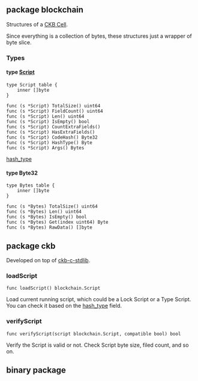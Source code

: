 ## package blockchain

Structures of a [CKB Cell](https://docs.nervos.org/docs/tech-explanation/cell).

Since everything is a collection of bytes, these structures just a wrapper of byte slice.

### Types

#### type [Script](https://docs.nervos.org/docs/tech-explanation/script)

```
type Script table {
    inner []byte
}

func (s *Script) TotalSize() uint64 
func (s *Script) FieldCount() uint64
func (s *Script) Len() uint64
func (s *Script) IsEmpty() bool
func (s *Script) CountExtraFields()
func (s *Script) HasExtraFields()
func (s *Script) CodeHash() Byte32
func (s *Script) HashType() Byte
func (s *Script) Args() Bytes
```

[hash_type](https://docs.nervos.org/docs/tech-explanation/hash-type)

#### type Byte32

```
type Bytes table {
	inner []byte
}

func (s *Bytes) TotalSize() uint64
func (s *Bytes) Len() uint64
func (s *Bytes) IsEmpty() bool
func (s *Bytes) Get(index uint64) Byte
func (s *Bytes) RawData() []byte
```

## package ckb

Developed on top of [ckb-c-stdlib](https://github.com/nervosnetwork/ckb-c-stdlib).

### loadScript

```
func loadScript() blockchain.Script
```

Load current running script, which could be a Lock Script or a Type Script. You can check it based on the [hash_type](#hash_type) field.

### verifyScript

```
func verifyScript(script blockchain.Script, compatible bool) bool
```

Verify the Script is valid or not. Check Script byte size, filed count, and so on.

## binary package


